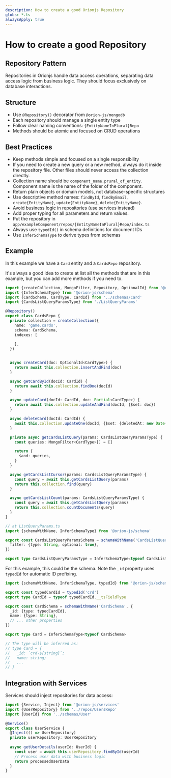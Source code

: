 ```yaml
---
description: How to create a good Orionjs Repository
globs: *.ts
alwaysApply: true
---
```

# How to create a good Repository

## Repository Pattern

Repositories in Orionjs handle data access operations, separating data access logic from business logic. They should focus exclusively on database interactions.

## Structure
- Use `@Repository()` decorator from `@orion-js/mongodb`
- Each repository should manage a single entity type
- Follow clear naming conventions: `{EntityNameInPlural}Repo`
- Methods should be atomic and focused on CRUD operations

## Best Practices
- Keep methods simple and focused on a single responsibility
- If you need to create a new query or a new method, always do it inside the repository file. Other files should never access the collection directly.
- Collection name should be `component_name.prural_of_entity`. Component name is the name of the folder of the component.
- Return plain objects or domain models, not database-specific structures
- Use descriptive method names: `findById`, `findByEmail`, `create{EntityName}`, `update{EntityName}`, `delete{EntityName}`.
- Avoid business logic in repositories (use services instead)
- Add proper typing for all parameters and return values.
- Put the repository in `app/exampleComponent/repos/{EntityNameInPlural}Repo/index.ts`
- Always use `typedId()` in schema definitions for document IDs
- Use `InferSchemaType` to derive types from schemas

## Example

In this example we have a `Card` entity and a `CardsRepo` repository.

It's always a good idea to create at list all the methods that are in this example, but you can add more methods if you need to.

```typescript
import {createCollection, MongoFilter, Repository, OptionalId} from '@orion-js/mongodb'
import {InferSchemaType} from '@orion-js/schema'
import {CardSchema, CardType, CardId} from '../schemas/Card'
import {CardsListQueryParamsType} from './ListQueryParams'

@Repository()
export class CardsRepo {
  private collection = createCollection({
    name: 'game.cards',
    schema: CardSchema,
    indexes: [
      
    ],
  })


  async createCard(doc: OptionalId<CardType>) {
    return await this.collection.insertAndFind(doc)
  }

  async getCardById(docId: CardId) {
    return await this.collection.findOne(docId)
  }

  async updateCard(docId: CardId, doc: Partial<CardType>) {
    return await this.collection.updateAndFind(docId, {$set: doc})
  }

  async deleteCard(docId: CardId) {
    await this.collection.updateOne(docId, {$set: {deletedAt: new Date()}})
  }

  private async getCardsListQuery(params: CardsListQueryParamsType) {
    const queries: MongoFilter<CardType>[] = []

    return {
      $and: queries,
    }
  }

  async getCardsListCursor(params: CardsListQueryParamsType) {
    const query = await this.getCardsListQuery(params)
    return this.collection.find(query)
  }

  async getCardsListCount(params: CardsListQueryParamsType) {
    const query = await this.getCardsListQuery(params)
    return this.collection.countDocuments(query)
  }
}

// at ListQueryParams.ts
import {schemaWithName, InferSchemaType} from '@orion-js/schema'

export const CardsListQueryParamsSchema = schemaWithName('CardsListQueryParams', {
  filter: {type: String, optional: true},
})

export type CardsListQueryParamsType = InferSchemaType<typeof CardsListQueryParamsSchema>
```

For this example, this could be the schema. Note the `_id` property uses `typedId` for automatic ID prefixing.

```typescript 
import {schemaWithName, InferSchemaType, typedId} from '@orion-js/schema'

export const typedCardId = typedId('crd')
export type CardId = typeof typedCardId.__tsFieldType

export const CardSchema = schemaWithName('CardSchema', {
  _id: {type: typedCardId},
  name: {type: String},
  // ... other properties
})

export type Card = InferSchemaType<typeof CardSchema>

// The type will be inferred as:
// type Card = {
//   _id: `crd-${string}`;
//   name: string;
//   ...
// }
```

## Integration with Services

Services should inject repositories for data access:

```typescript
import {Service, Inject} from '@orion-js/services'
import {UserRepository} from '../repos/UsersRepo'
import {UserId} from '../schemas/User'

@Service()
export class UserService {
  @Inject(() => UserRepository)
  private userRepository: UserRepository
  
  async getUserDetails(userId: UserId) {
    const user = await this.userRepository.findById(userId)
    // Process user data with business logic
    return processedUserData
  }
}
```
